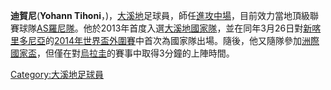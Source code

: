 {{noteta
|G1=laliga
|T=zh-cn:蒂奥尼;zh-hk:迪賀尼;
|1=zh-cn:蒂奥尼;zh-hk:迪賀尼;
|2=zh-cn:塔希提; zh-hk:大溪地; zh-tw:大溪地; zh-sg:大溪地;
|3=zh-hans:联合会杯;zh-hant:聯合會盃;zh-hk:洲際國家盃;zh-tw:洲際國家盃;zh-mo:洲際國家盃;
|4=zh-cn:出場;zh-hk:上陣;
}}

{{Infobox football biography
| name                = 迪賀尼<br>Yohann Tihoni
| image               = 
| caption             = 
| fullname            = 迪賀尼
| birth_date          = {{Birth date and age|1994|07|20|df=y}}
| birth_place         = [[大溪地|大溪地]]
| height              = {{height|m=1.78}}
| position            = [[足球位置|進攻中場]]
| currentclub         = [[AS羅尼隊|AS羅尼隊]]
| clubnumber          = 
| youthyears1         = 
| youthclubs1         = 
| years1              = 2012–
| clubs1              = [[AS羅尼隊|AS羅尼隊]]
| caps1               = 
| goals1              = 
| nationalyears1      = 2013–
| nationalteam1       = [[大溪地國家足球隊|大溪地]]
| nationalcaps1       = 2
| nationalgoals1      = 0
| club-update         = 
| nationalteam-update = 2013年6月23日
}}

'''迪賀尼'''('''Yohann Tihoni'''，{{bd|1994年6月20日||}})，[[大溪地|大溪地]]足球員，師任[[足球位置|進攻中場]]，目前效力當地頂級聯賽球隊[[AS羅尼隊|AS羅尼隊]]。他於2013年首度入選[[大溪地國家足球隊|大溪地國家隊]]，並在同年3月26日對[[新喀里多尼亞足球代表隊|新喀里多尼亞]]的[[2014年世界盃外圍賽_(大洋洲區)|2014年世界盃外圍賽]]中首次為國家隊出場。隨後，他又隨隊參加[[2013年洲際國家盃|洲際國家盃]]，但僅在對[[烏拉圭國家足球隊|烏拉圭]]的賽事中取得3分鐘的上陣時間。


[[Category:大溪地足球員|Category:大溪地足球員]]